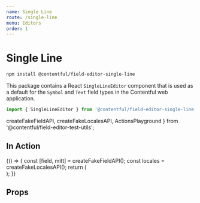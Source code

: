 ```yaml
---
name: Single Line
route: /single-line
menu: Editors
order: 1
---
```


# Single Line

```bash
npm install @contentful/field-editor-single-line
```

This package contains a React `SingleLineEditor` component that is used as a default for the `Symbol` and `Text` field types in the Contentful web application.

```js
import { SingleLineEditor } from '@contentful/field-editor-single-line';
```

  createFakeFieldAPI,
  createFakeLocalesAPI,
  ActionsPlayground
} from '@contentful/field-editor-test-utils';

## In Action

<Playground>
  {() => {
    const [field, mitt] = createFakeFieldAPI();
    const locales = createFakeLocalesAPI();
    return (
      <div>
        <SingleLineEditor field={field} locales={locales} isInitiallyDisabled={false} />
        <ActionsPlayground mitt={mitt} />
      </div>
    );
  }}
</Playground>

## Props

<Props of={SingleLineEditor} />
